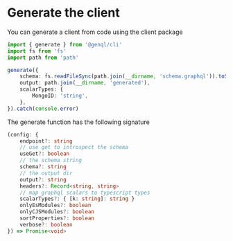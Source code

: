 # Generate the client

You can generate a client from code using the client package

```ts
import { generate } from '@genql/cli'
import fs from 'fs'
import path from 'path'

generate({
    schema: fs.readFileSync(path.join(__dirname, 'schema.graphql')).toString(),
    output: path.join(__dirname, 'generated'),
    scalarTypes: {
        MongoID: 'string',
    },
}).catch(console.error)
```

The generate function has the following signature

```ts
(config: {
    endpoint?: string
    // use get to introspect the schema
    useGet?: boolean
    // the schema string
    schema?: string
    // the output dir
    output?: string
    headers?: Record<string, string>
    // map graphql scalars to typescript types
    scalarTypes?: { [k: string]: string }
    onlyEsModules?: boolean
    onlyCJSModules?: boolean
    sortProperties?: boolean
    verbose?: boolean
}) => Promise<void>
```
